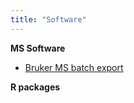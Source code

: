 ```yaml
---
title: "Software"
---
```


__MS Software__

- [Bruker MS batch export](http://2u7b8b-nico0h0ttmann.shinyapps.io/bruker2txt-export?_ga=2.222028254.79839202.1678779918-295135627.1678779918)


__R packages__

